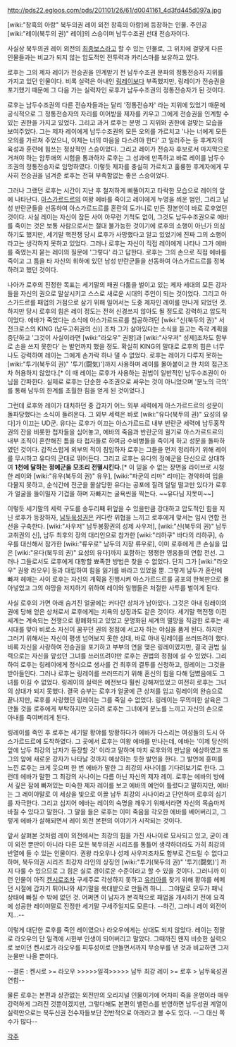 http://pds22.egloos.com/pds/201101/26/61/d0041161_4d3fd445d097a.jpg


[wiki:"창흑의 아랑" 북두의권 레이 외전 창흑의 아랑]에 등장하는 인물. 주인공 [wiki:"레이(북두의 권)" 레이]의 스승이며 남두수조권 선대 전승자이다.

사실상 북두의권 레이 외전의 [[최종보스]]라고 할 수 있는 인물로, 그 위치에 걸맞게 다른 인물들과는 비교가 되지 않는 압도적인 전투력과 카리스마를 보유하고 있다.

로후는 그의 제자 레이가 전승권을 인계받기 전 남두수조권 문파의 정통전승자 지위를 가지고 있던 인물이다. 비록 실력은 아내인 [[링레이]]보다 부족했지만, 링레이가 전승권을 포기했기 때문에 그 다음 가는 실력자인 로후가 남두수조권의 정통전승자가 된 것이다.

로후는 남두수조권의 다른 전승자들과는 달리 '정통전승자' 라는 지위에 있었기 때문에 공식적으로 그 정통전승자의 자리를 이어받을 제자를 키우고 그에게 전승권을 인계할 수 있는 권한을 가지고 있었다. 그리고 과거 로후는 분명 그 지위와 권한에 걸맞는 모습을 보여주었다. 그는 제자 레이에게 남두수조권의 모든 오의를 가르치고 '나는 너에게 모든 오의를 가르쳐 주었으니, 이제는 너의 마음을 다스려야 한다' 고 일러주는 등 후계자의 육성과 훈련에 힘쓰는 정상적인 스승이었다. 그리고 레이가 전승자 후보로서 마지막으로 거쳐야 하는 암투애의 시험을 통과하자 로후는 그 성과에 만족하고 바로 레이를 남두수조권의 정통전승자로 임명하였다. 이렇듯 제자를 충실히 가르치고 훌륭한 후계자에게 무사히 전승권을 넘겨준 로후는 전혀 부족함없는 좋은 스승이었다.

그러나 그랬던 로후는 시간이 지난 후 철저하게 삐뚤어지고 타락한 모습으로 레이의 앞에 나타난다. [[아스가르드르]]의 여왕 에바를 죽이고 레이에게 누명을 씌운 범인, 그리고 남성 반란군들을 선동하여 아스가르드르를 혼란의 도가니로 만든 장본인이 바로 로후였던 것이다. 사실 레이는 자신이 잠든 사이 아무런 기척도 없이, 그것도 남두수조권으로 에바를 죽이는 것은 보통 사람으로서는 절대 불가능한 것이기에 로후의 소행이 아닌가 의심하기도 했지만, 세기말 핵전쟁 당시 로후가 사망했다고 알고 있었기에 진짜 그의 소행이라고는 생각하지 못하고 있었다. 그러나 로후는 자신이 직접 레이에게 나타나 그가 에바를 죽였는지 묻는 레이의 질문에 '그렇다' 라고 답한다. 로후는 그의 손으로 직접 에바를 죽이고 그 틈을 타 자신의 휘하에 있던 남성 반란군들을 선동하여 아스가르드르를 정복하려고 했던 것이다.

나아가 로후의 진정한 목표는 세기말의 패권 다툼을 벌이고 있는 제자 세대의 모든 강자들을 자신의 권으로 말살시키고 스스로 새로운 시대의 주인이 되는 것이었다. 그리고 아스가드르를 패업의 거점으로 삼기 위해 일어서는 도중 제자인 레이를 만나게 되었던 것. 하지만 당시 로후의 힘은 레이 정도는 전혀 신경쓰지 않아도 될 정도로 강력하고 압도적이었다. 에바가 죽었다는 소식에 아스가르드르를 침공하려던 [wiki:"신(북두의 권)" 서전크로스의 KING (남두고취권의 신)] 조차 그가 살아있다는 소식을 듣고는 즉각 계획을 중단하고 '그것이 사실이라면 [wiki:"라오우" 권왕]과 [wiki:"사우저" 성제]조차도 함부로 손을 쓰지 못한다' 는 발언까지 했을 정도. 확실히 KING의 말대로 로후의 힘은 너무나도 강력하여 레이는 그에게 손가락 하나 댈 수 없었다. 로후는 레이가 다루지 못하는 [wiki:"투기(북두의 권)" '투기(闘気)']까지 사용하며 레이를 몰아붙이고 한 치의 접근조차 허용하지 않았다.[* 이 때 레이는 로후가 사용하는 권법이 일반적인 남두수조권이 아님을 간파한다. 실제로 로후는 단순한 수조권으로 싸우는 것이 아니었으며 '분노의 극의' 를 통해 남두의 한계를 초월한 힘을 얻게 된 것이었다.]

그런데 로후와 레이가 대치하던 중 갑자기 어느 외부 세력에게 아스가르드르의 성문이 돌파당했다는 소식이 들려온다. 그 외부 세력은 바로 [wiki:"유다(북두의 권)" 요성의 유다]가 이끄는 UD군. 유다는 로후가 이끄는 아스가르드르 내부 반란군 세력에 남두홍작권의 잔을 비롯한 첩자들을 심어놓고, 에바의 죽음과 반란군의 궐기로 아스가르드르의 내부 조직이 혼란해진 틈을 타 첩자들로 하여금 수비병들을 죽이게 하고 성문을 돌파하였던 것이다. 갑작스럽게 외부의 적이 침입하자 로후는 그들을 먼저 정리하기 위해 레이를 무시하고 유다의 군대로 뛰어든다. 그리고 로후는 유다의 정예군을 단신으로 상대하여 '''1천에 달하는 정예군을 모조리 전멸시킨다.'''[* 이 믿을 수 없는 장면을 라이브로 시청한 레이와 [wiki:"유우(북두의 권)" 유우], [wiki:"파군의 리마" 리마]는 경악하여 입을 다물지 못하고, 순식간에 전군을 몰살당한 유다는 공포에 질려 덜덜 떨고만 있다가 로후가 얼굴을 들이밀자 기겁을 하며 자빠지는 굴욕씬을 찍는다. ~~유다님 지못미~~]

이렇듯 세기말의 세력 구도를 송두리째 뒤엎을 수 있을만큼 강대하고 압도적인 힘을 지닌 로후가 등장하자, [[남두육성권]]은 커다란 위협을 느끼고 로후에게 맞서는 임시 연합 전선을 구축한다. [wiki:"사우저" 남두봉황권의 성제 사우저], [wiki:"신(북두의 권)" 남두고취권의 신], 남두 최후의 장의 대리인으로 참가한 [wiki:"리하쿠" 바다의 리하쿠], 슈우를 대신해서 참가한 [wiki:"류우로" 남두의 지장 류우로], 이미 로후에게 큰 손실을 입은 [wiki:"유다(북두의 권)" 요성의 유다]까지 포함하는 쟁쟁한 영웅들의 연합 전선. 그러나 그들로서도 로후에게 대항할 뾰족한 방법은 찾을 수 없었다. 단지 그가 [wiki:"라오우" 권왕 라오우] 등과 대립하여 힘을 잃기를 바라고 있었을 뿐. 그렇게 남두가 혼란에 빠져 헤매는 사이 로후는 자신의 계획을 진행시켜 아스가르드르를 공포의 한복판으로 몰아넣었고 그의 야망을 저지하기 위하여 레이와 일행들은 처절한 사투를 벌이게 된다.

사실 로후의 가면 아래 숨겨진 얼굴에는 커다란 상처가 남아있다. 그것은 아내 링레이의 권에 당해 얻은 상처로서 로후에게는 치욕의 상징과도 같은 것이다. 세기말 핵전쟁 이전 세계는 계속되는 전쟁으로 황폐화되고 있었고 문명화된 세계의 멸망을 직감한 로후는 새 시대를 맞아 비로소 자신이 꿈꾸던 권의 정점에 서고자 하는 야심을 품게 된다. 하지만 그러기 위해서는 자신이 평생 넘어보지 못한 상대, 바로 아내 링레이를 쓰러뜨려야 했다. 비록 자신을 사랑하여 전승권을 포기하고 부부의 연을 맺은 링레이였지만, 결국 권법 실력으로는 자신을 앞섰던 그녀를 쓰러뜨려야만 로후는 권법의 정점에 설 수 있었다. 그리하여 로후는 링레이에게 정식으로 생사를 건 최후의 결투를 신청하고, 링레이는 그것을 받아들인다. 그러나 로후는 링레이를 쓰러뜨리기 위해 혼신의 힘을 다해 덤볐음에도 그녀를 이길 수 없었다. 링레이의 실력은 예전보다 훨씬 강해져있었고 여전히 로후는 그녀의 상대가 되지 못했다. 결국 승부는 로후가 얼굴에 큰 상처를 입고 링레이의 완승으로 끝나지만, 로후를 사랑했던 링레이는 그를 죽일 수 없었다. 링레이는 무의미한 살육은 그만둘 것을 로후에게 부탁하지만 오히려 로후는 그녀에게 분노를 느끼고 자신의 손으로 아내를 죽여버리게 된다.

링레이를 죽인 후 로후는 세기말 황야를 방황하다가 에바가 다스리는 여성들의 도시 아스가르드르에 도착하였다. 그 곳에서 로후는 여왕 에바를 만나는데, 에바는 '이제 당신의 앞에 남두 최강의 남자가 등장할 것' 이라고 말하며 마치 로후와의 만남을 예상하였고 또 그의 앞에 새로운 강자가 나타날 것까지 예상하는 듯한 발언을 한다. 그 발언에 흥미를 느낀 로후는 크게 웃으며 한 번 에바가 말한 그 최강의 사나이를 기다려보기로 한다. 그런데 에바가 말한 그 최강의 사나이는 다름 아닌 자신의 제자 레이. 로후는 에바의 방에서 깊은 잠에 빠져있는 미숙한 제자 레이를 보고 에바의 예언이 틀렸다고 말하지만, 에바는 그 레이야말로 이 세상을 빛으로 이끌 남두 최강의 사나이라고 단언하며 로후의 심기를 자극한다. 그리고 심지어 에바는 레이의 숙명을 깨우기 위해서라면 자신의 목숨마저 바칠 수 있다고 말한다. 그 말을 들은 로후는 이미 죽음을 각오한 에바를 베어버리고, 그렇게 에바가 살해되면서 레이 외전 본편의 이야기가 시작되는 것이다.

앞서 살펴본 것처럼 레이 외전에서는 최강의 힘을 가진 사나이로 묘사되고 있고, 굳이 레이 외전 뿐만이 아니라 다른 모든 북두의권 시리즈를 통틀어 생각하더라도 가히 최강의 반열에 들 수 있는 인물이다. 권왕 라오우나 성제 사우저조차도 함부로 건드릴 수 없다고 하며, 북두의권 시리즈 최강자 라인의 상징인 [wiki:"투기(북두의 권)" '투기(闘気)'] 까지 다룰 수 있으므로 그 힘은 실로 경이로운 수준이라고 할 수 있을 것이다. 그러니까 이런 인물이 아직 [[켄시로]]조차 구세주로 각성하지 못하고 [[유리아]]를 찾기 위해 황야를 헤메던 시절에 갑자기 튀어나와 세기말을 쑥대밭으로 만들려 하니… 그야말로 모두가 패닉 상태에 빠질 수 밖에 없던 것. 어쩌면 이 남자가 본격적으로 패업을 개시하기 전에 요격에 성공한 레이야말로 진정한 세기말 구세주일지도 모른다.
--하긴, 그러니 레이 외전이지...--

이렇게 대단한 로후를 죽인 레이였으나 라오우에게는 상대도 되지 않았다. 레이는 정말로 라오우의 단 일격에 시한부 인생이 되어버리고 말았다. 그때까진 왠지 비슷한 실력으로 보이던 켄시로가 라오우를 피투성이로 만들면서까지 무승부를 낸 것과 비교하면 그저 눈물만 나올 뿐이다.

--결론 : 켄시로 >= 라오우 >>>>>일격>>>>> 남두 최강 레이 >= 로후 > 남두육성권 연합--

물론 로후는 본편과 상관없는 외전만의 오리지널 인물이기에 어차피 죽을 운명이라 매우 강력하게 그려진 것뿐이겠지만, 그렇다해도 본편의 밸런스를 반영하면 남두성권 계열이 실력만으로는 북두신권 전수자들보단 전반적으로 아래라고 볼 수도 있다. --그 대신 쪽수가 많다--


[[각주]]
